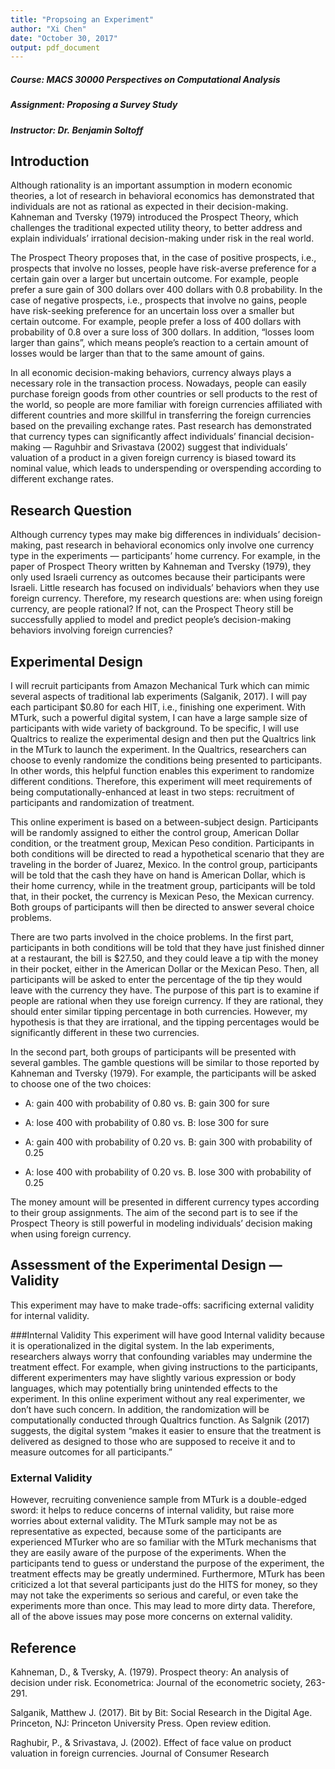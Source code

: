 ```yaml
---
title: "Propsoing an Experiment"
author: "Xi Chen"
date: "October 30, 2017"
output: pdf_document
---
```

##### Course: MACS 30000 Perspectives on Computational Analysis 
##### Assignment: Proposing a Survey Study 
##### Instructor: Dr. Benjamin Soltoff

## Introduction
Although rationality is an important assumption in modern economic theories, a lot of research in behavioral economics has demonstrated that individuals are not as rational as expected in their decision-making. Kahneman and Tversky (1979) introduced the Prospect Theory, which challenges the traditional expected utility theory, to better address and explain individuals' irrational decision-making under risk in the real world. 

The Prospect Theory proposes that, in the case of positive prospects, i.e., prospects that involve no losses, people have risk-averse preference for a certain gain over a larger but uncertain outcome. For example, people prefer a sure gain of 300 dollars over 400 dollars with 0.8 probability. In the case of negative prospects, i.e., prospects that involve no gains, people have risk-seeking preference for an uncertain loss over a smaller but certain outcome. For example, people prefer a loss of 400 dollars with probability of 0.8 over a sure loss of 300 dollars.  In addition, "losses loom larger than gains", which means people's reaction to a certain amount of losses would be larger than that to the same amount of gains. 

In all economic decision-making behaviors, currency always plays a necessary role in the transaction process. Nowadays, people can easily purchase foreign goods from other countries or sell products to the rest of the world, so people are more familiar with foreign currencies affiliated with different countries and more skillful in transferring the foreign currencies based on the prevailing exchange rates. Past research has demonstrated that currency types can significantly affect individuals' financial decision-making --- Raguhbir and Srivastava (2002) suggest that individuals' valuation of a product in a given foreign currency is biased toward its nominal value, which leads to underspending or overspending according to different exchange rates.  

## Research Question
Although currency types may make big differences in individuals' decision-making, past research in behavioral economics only involve one currency type in the experiments --- participants' home currency. For example, in the paper of Prospect Theory written by Kahneman and Tversky (1979), they only used Israeli currency as outcomes because their participants were Israeli. Little research has focused on individuals' behaviors when they use foreign currency. Therefore, my research questions are: when using foreign currency, are people rational? If not, can the Prospect Theory still be successfully applied to model and predict people's decision-making behaviors involving foreign currencies? 

## Experimental Design
I will recruit participants from Amazon Mechanical Turk which can mimic several aspects of traditional lab experiments (Salganik, 2017). I will pay each participant $0.80 for each HIT, i.e., finishing one experiment. With MTurk, such a powerful digital system, I can have a large sample size of participants with wide variety of background. To be specific, I will use Qualtrics to realize the experimental design and then put the Qualtrics link in the MTurk to launch the experiment. In the Qualtrics, researchers can choose to evenly randomize the conditions being presented to participants. In other words, this helpful function enables this experiment to randomize different conditions. Therefore, this experiment will meet requirements of being computationally-enhanced at least in two steps: recruitment of participants and randomization of treatment. 

This online experiment is based on a between-subject design. Participants will be randomly assigned to either the control group, American Dollar condition, or the treatment group, Mexican Peso condition. Participants in both conditions will be directed to read a hypothetical scenario that they are traveling in the border of Juarez, Mexico. In the control group, participants will be told that the cash they have on hand is American Dollar, which is their home currency, while in the treatment group, participants will be told that, in their pocket, the currency is Mexican Peso, the Mexican currency. Both groups of participants will then be directed to answer several choice problems. 

There are two parts involved in the choice problems. In the first part, participants in both conditions will be told that they have just finished dinner at a restaurant, the bill is $27.50, and they could leave a tip with the money in their pocket, either in the American Dollar or the Mexican Peso. Then, all participants will be asked to enter the percentage of the tip they would leave with the currency they have. The purpose of this part is to examine if people are rational when they use foreign currency. If they are rational, they should enter similar tipping percentage in both currencies. However, my hypothesis is that they are irrational, and the tipping percentages would be significantly different in these two currencies. 

In the second part, both groups of participants will be presented with several gambles. The gamble questions will be similar to those reported by Kahneman and Tversky (1979). For example, the participants will be asked to choose one of the two choices:

-	A: gain 400 with probability of 0.80         vs.           B: gain 300 for sure

-	A: lose 400 with probability of 0.80         vs.           B: lose 300 for sure

-	A: gain 400 with probability of 0.20         vs.           B: gain 300 with probability of 0.25

-	A: lose 400 with probability of 0.20         vs.           B. lose 300 with probability of 0.25

The money amount will be presented in different currency types according to their group assignments. The aim of the second part is to see if the Prospect Theory is still powerful in modeling individuals' decision making when using foreign currency.  

## Assessment of the Experimental Design --- Validity
This experiment may have to make trade-offs: sacrificing external validity for internal validity. 

###Internal Validity
This experiment will have good Internal validity because it is operationalized in the digital system. In the lab experiments, researchers always worry that confounding variables may undermine the treatment effect. For example, when giving instructions to the participants, different experimenters may have slightly various expression or body languages, which may potentially bring unintended effects to the experiment. In this online experiment without any real experimenter, we don't have such concern. In addition, the randomization will be computationally conducted through Qualtrics function. As Salgnik (2017) suggests, the digital system "makes it easier to ensure that the treatment is delivered as designed to those who are supposed to receive it and to measure outcomes for all participants."

### External Validity
However, recruiting convenience sample from MTurk is a double-edged sword: it helps to reduce concerns of internal validity, but raise more worries about external validity. The MTurk sample may not be as representative as expected, because some of the participants are experienced MTurker who are so familiar with the MTurk mechanisms that they are easily aware of the purpose of the experiments. When the participants tend to guess or understand the purpose of the experiment, the treatment effects may be greatly undermined. Furthermore, MTurk has been criticized a lot that several participants just do the HITS for money, so they may not take the experiments so serious and careful, or even take the experiments more than once. This may lead to more dirty data. Therefore, all of the above issues may pose more concerns on external validity.

## Reference
Kahneman, D., & Tversky, A. (1979). Prospect theory: An analysis of decision under risk. Econometrica: Journal of the econometric society, 263-291.

Salganik, Matthew J. (2017). Bit by Bit: Social Research in the Digital Age. Princeton, NJ: Princeton University Press. Open review edition.

Raghubir, P., & Srivastava, J. (2002). Effect of face value on product valuation in foreign currencies. Journal of Consumer Research


